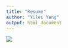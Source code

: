 ```yaml
---
title: "Resume"
author: "Yilei Yang"
output: html_document
---
```



![](files/Yilei_Yang_Resume.jpg)

